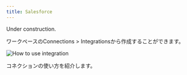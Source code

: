 ```yaml
---
title: Salesforce
---
```


Under construction.

ワークペースのConnections > Integrationsから作成することができます。

<img
    src="/assets/images/integrations/integrations-how-to-use.png"
    alt="How to use integration"
/>

<CardGroup cols={1}>
    <Card title="コネクター: DB / DWH / SaaS" href="/docs/ja/data-sources/connectors">
        コネクションの使い方を紹介します。
    </Card>
</CardGroup>
